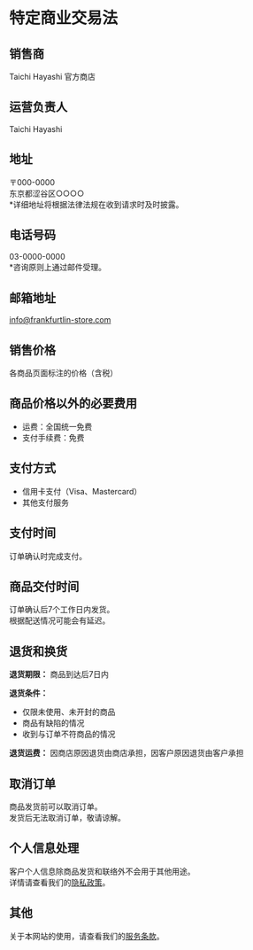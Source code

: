 # 特定商业交易法

## 销售商

Taichi Hayashi 官方商店

## 运营负责人

Taichi Hayashi

## 地址

〒000-0000  
东京都涩谷区○○○○  
*详细地址将根据法律法规在收到请求时及时披露。

## 电话号码

03-0000-0000  
*咨询原则上通过邮件受理。

## 邮箱地址

info@frankfurtlin-store.com

## 销售价格

各商品页面标注的价格（含税）

## 商品价格以外的必要费用

- 运费：全国统一免费
- 支付手续费：免费

## 支付方式

- 信用卡支付（Visa、Mastercard）
- 其他支付服务

## 支付时间

订单确认时完成支付。

## 商品交付时间

订单确认后7个工作日内发货。  
根据配送情况可能会有延迟。

## 退货和换货

**退货期限：** 商品到达后7日内

**退货条件：**
- 仅限未使用、未开封的商品
- 商品有缺陷的情况
- 收到与订单不符商品的情况

**退货运费：** 因商店原因退货由商店承担，因客户原因退货由客户承担

## 取消订单

商品发货前可以取消订单。  
发货后无法取消订单，敬请谅解。

## 个人信息处理

客户个人信息除商品发货和联络外不会用于其他用途。  
详情请查看我们的[隐私政策](/privacy-policy)。

## 其他

关于本网站的使用，请查看我们的[服务条款](/terms-of-service)。
